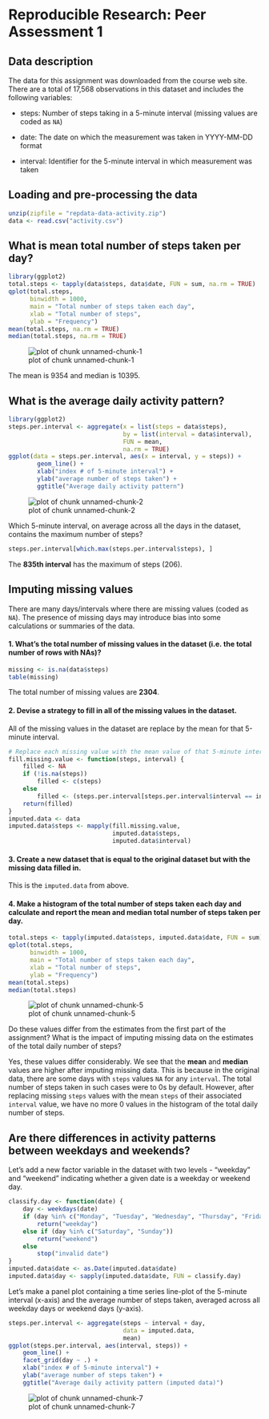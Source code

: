# Reproducible Research: Peer Assessment 1

## Data description

The data for this assignment was downloaded from the course web site. There are a total of 17,568 observations in this dataset and includes the following variables:

* steps: Number of steps taking in a 5-minute interval (missing values are coded as `NA`)

* date: The date on which the measurement was taken in YYYY-MM-DD format

* interval: Identifier for the 5-minute interval in which measurement was taken


## Loading and pre-processing the data

```r
unzip(zipfile = "repdata-data-activity.zip")
data <- read.csv("activity.csv")
```

## What is mean total number of steps taken per day?

```r
library(ggplot2)
total.steps <- tapply(data$steps, data$date, FUN = sum, na.rm = TRUE)
qplot(total.steps, 
      binwidth = 1000, 
      main = "Total number of steps taken each day",
      xlab = "Total number of steps",
      ylab = "Frequency")
mean(total.steps, na.rm = TRUE)
median(total.steps, na.rm = TRUE)
```

![plot of chunk unnamed-chunk-1](figure/unnamed-chunk-1.png)

The mean is 9354 and median is 10395.


## What is the average daily activity pattern?

```r
library(ggplot2)
steps.per.interval <- aggregate(x = list(steps = data$steps),
                                by = list(interval = data$interval),
                                FUN = mean, 
                                na.rm = TRUE)
ggplot(data = steps.per.interval, aes(x = interval, y = steps)) +
        geom_line() +
        xlab("index # of 5-minute interval") +
        ylab("average number of steps taken") + 
        ggtitle("Average daily activity pattern")
```

![plot of chunk unnamed-chunk-2](figure/unnamed-chunk-2.png)

Which 5-minute interval, on average across all the days in the dataset, contains the maximum number of steps?

```r
steps.per.interval[which.max(steps.per.interval$steps), ]
```

The **835th interval** has the maximum of steps (206).


## Imputing missing values

There are many days/intervals where there are missing values (coded as `NA`). The presence of missing days may introduce bias into some calculations or summaries of the data.

#### 1. What's the total number of missing values in the dataset (i.e. the total number of rows with NAs)?

```r
missing <- is.na(data$steps)
table(missing)
```

The total number of missing values are **2304**.


#### 2. Devise a strategy to fill in all of the missing values in the dataset.

All of the missing values in the dataset are replace by the mean for that 5-minute interval.

```r
# Replace each missing value with the mean value of that 5-minute interval
fill.missing.value <- function(steps, interval) {
    filled <- NA
    if (!is.na(steps)) 
        filled <- c(steps) 
    else 
        filled <- (steps.per.interval[steps.per.interval$interval == interval, "steps"])
    return(filled)
}
imputed.data <- data
imputed.data$steps <- mapply(fill.missing.value, 
                             imputed.data$steps, 
                             imputed.data$interval)
```


#### 3. Create a new dataset that is equal to the original dataset but with the missing data filled in.

This is the `imputed.data` from above.


#### 4. Make a histogram of the total number of steps taken each day and calculate and report the **mean** and **median** total number of steps taken per day. 

```r
total.steps <- tapply(imputed.data$steps, imputed.data$date, FUN = sum)
qplot(total.steps, 
      binwidth = 1000, 
      main = "Total number of steps taken each day",
      xlab = "Total number of steps",
      ylab = "Frequency")
mean(total.steps)
median(total.steps)
```

![plot of chunk unnamed-chunk-5](figure/unnamed-chunk-5.png)

Do these values differ from the estimates from the first part of the assignment? What is the impact of imputing missing data on the estimates of the total daily number of steps?

Yes, these values differ considerably. 
We see that the **mean** and **median** values are higher after imputing missing data. This is because in the original data, there are some days with `steps` values `NA` for any `interval`. The total number of steps taken in such cases were to 0s by default. However, after replacing missing `steps` values with the mean `steps` of their associated `interval` value, we have no more 0 values in the histogram of the total daily number of steps.


## Are there differences in activity patterns between weekdays and weekends?

Let's add a new factor variable in the dataset with two levels - "weekday" and "weekend" indicating whether a given date is a weekday or weekend day.

```r
classify.day <- function(date) {
    day <- weekdays(date)
    if (day %in% c("Monday", "Tuesday", "Wednesday", "Thursday", "Friday"))
        return("weekday")
    else if (day %in% c("Saturday", "Sunday"))
        return("weekend")
    else
        stop("invalid date")
}
imputed.data$date <- as.Date(imputed.data$date)
imputed.data$day <- sapply(imputed.data$date, FUN = classify.day)
```

Let's make a panel plot containing a time series line-plot of the 5-minute interval (x-axis) and the average number of steps taken, averaged across all weekday days or weekend days (y-axis).

```r
steps.per.interval <- aggregate(steps ~ interval + day, 
                                data = imputed.data, 
                                mean)
ggplot(steps.per.interval, aes(interval, steps)) + 
    geom_line() + 
    facet_grid(day ~ .) +
    xlab("index # of 5-minute interval") + 
    ylab("average number of steps taken") + 
    ggtitle("Average daily activity pattern (imputed data)")
```


![plot of chunk unnamed-chunk-7](figure/unnamed-chunk-7.png)

